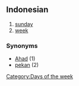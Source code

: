 == Indonesian ==

# [[sunday]]
# [[week]]

=== Synonyms ===
* [[Ahad]] (1)
* [[pekan]] (2)

[[Category:Days of the week]]